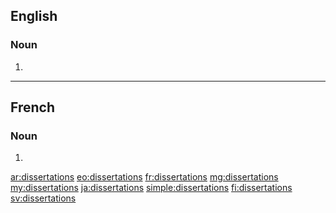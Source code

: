 ==English==

===Noun===
{{head|en|plural}}

# {{plural of|dissertation|lang=en}}

----

==French==

===Noun===
{{head|fr|plural|g=?}}

# {{plural of|dissertation|lang=fr}}

[[ar:dissertations]]
[[eo:dissertations]]
[[fr:dissertations]]
[[mg:dissertations]]
[[my:dissertations]]
[[ja:dissertations]]
[[simple:dissertations]]
[[fi:dissertations]]
[[sv:dissertations]]